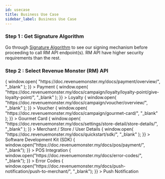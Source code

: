 ```yaml
---
id: usecase
title: Business Use Case
sidebar_label: Business Use Case
---
```



### Step 1 : Get Signature Algorithm

Go through [Signature Algorithm](../quickstart/signature-algorithm) to see our signing mechanism before proceeding to call RM API endpoint(s). RM API have higher security requirements than the rest.

### Step 2 : Select Revenue Monster (RM) API

<Flex flexWrap="wrap" mx={-2}>
  <Box p={2} width={[1, 1 / 3]}>
    <Box
      className={styles.box}
      onClick={() => {
        window.open(
          "https://doc.revenuemonster.my/docs/payment/overview/",
          "_blank"
        );
      }}
    >
      <Text className={styles.text}>Payment</Text>
    </Box>
  </Box>
  <Box p={2} width={[1, 1 / 3]}>
    <Box
      className={styles.box}
      onClick={() => {
        window.open(
          "https://doc.revenuemonster.my/docs/campaign/loyalty/loyalty-point/give-loyalty-point/",
          "_blank"
        );
      }}
    >
      <Text className={styles.text}>Loyalty</Text>
    </Box>
  </Box>
  <Box p={2} width={[1, 1 / 3]}>
    <Box
      className={styles.box}
      onClick={() => {
        window.open(
          "https://doc.revenuemonster.my/docs/campaign/voucher/overview/",
          "_blank"
        );
      }}
    >
      <Text className={styles.text}>Voucher</Text>
    </Box>
  </Box>
</Flex>

<Flex flexWrap="wrap" mx={-2}>
  <Box p={2} width={[1, 1 / 3]}>
    <Box
      className={styles.box}
      onClick={() => {
        window.open(
          "https://doc.revenuemonster.my/docs/campaign/gourmet-card/",
          "_blank"
        );
      }}
    >
      <Text className={styles.text}>Gourmet Card</Text>
    </Box>
  </Box>
  <Box p={2} width={[1, 1 / 3]}>
    <Box
      className={styles.box}
      onClick={() => {
        window.open(
          "https://doc.revenuemonster.my/docs/settings/store-detail/store-details/",
          "_blank"
        );
      }}
    >
      <Text className={styles.text}> Merchant / Store / User Details</Text>
    </Box>
  </Box>
  <Box p={2} width={[1, 1 / 3]}>
    <Box
      className={styles.box}
      onClick={() => {
        window.open(
          "https://doc.revenuemonster.my/docs/quickstart/sdk/",
          "_blank"
        );
      }}
    >
      <Text className={styles.text}>Software Development Kit (SDK)</Text>
    </Box>
  </Box>
</Flex>

<Flex flexWrap="wrap" mx={-2}>
  <Box p={2} width={[1, 1 / 3]}>
    <Box
      className={styles.box}
      onClick={() => {
        window.open("https://doc.revenuemonster.my/docs/pos/payment/", "_blank");
      }}
    >
      <Text className={styles.text}>POS Integration</Text>
    </Box>

  </Box>
  <Box p={2} width={[1, 1 / 3]}>
    <Box
      className={styles.box}
      onClick={() => {
        window.open("https://doc.revenuemonster.my/docs/error-codes/", "_blank");
      }}
    >
      <Text className={styles.text}>Error Codes</Text>
    </Box>
  </Box>
  <Box p={2} width={[1, 1 / 3]}>
    <Box
      className={styles.box}
      onClick={() => {
        window.open("https://doc.revenuemonster.my/docs/push-notification/push-to-merchant/", "_blank");
      }}
    >
      <Text className={styles.text}>Push Notification</Text>
    </Box>
  </Box>
</Flex>
